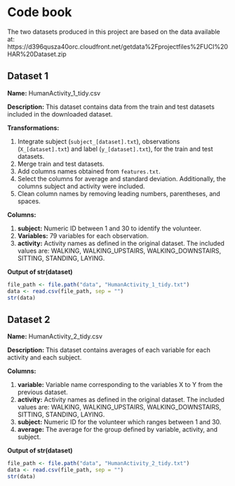 # Code book

The two datasets produced in this project are based on the data available at: https://d396qusza40orc.cloudfront.net/getdata%2Fprojectfiles%2FUCI%20HAR%20Dataset.zip

## Dataset 1

**Name:** HumanActivity_1_tidy.csv

**Description:** This dataset contains data from the train and test datasets included in the downloaded dataset. 

**Transformations:**

1. Integrate subject (`subject_[dataset].txt`), observations (`X_[dataset].txt`) and label (`y_[dataset].txt`), for the train and test datasets.
2. Merge train and test datasets.
3. Add columns names obtained from `features.txt`.
4. Select the columns for average and standard deviation. Additionally, the columns subject and activity were included.
5. Clean column names by removing leading numbers, parentheses, and spaces.


**Columns:**

1. **subject:** Numeric ID between 1 and 30 to identify the volunteer.
2. **Variables:** 79 variables for each observation.
3. **activity:** Activity names as defined in the original dataset. The included values are: WALKING, WALKING_UPSTAIRS, WALKING_DOWNSTAIRS, SITTING, STANDING, LAYING.

**Output of str(dataset)**
```r
file_path <- file.path("data", "HumanActivity_1_tidy.txt")
data <- read.csv(file_path, sep = "")
str(data)

```


## Dataset 2 

**Name:** HumanActivity_2_tidy.csv

**Description:** This dataset contains averages of each variable for each activity and each subject.

**Columns:**

1. **variable:** Variable name corresponding to the variables X to Y from the previous dataset.
2. **activity:** Activity names as defined in the original dataset. The included values are: WALKING, WALKING_UPSTAIRS, WALKING_DOWNSTAIRS, SITTING, STANDING, LAYING.
3. **subject:**	Numeric ID for the volunteer which ranges between 1 and 30.
4. **average:** The average for the group defined by variable, activity, and subject.

**Output of str(dataset)**
```r
file_path <- file.path("data", "HumanActivity_2_tidy.txt")
data <- read.csv(file_path, sep = "")
str(data)

```




